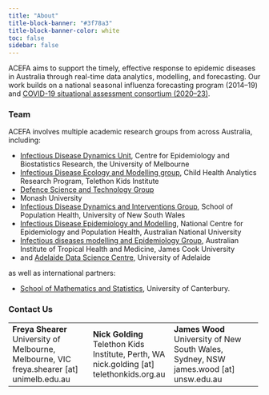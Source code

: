 ```yaml
---
title: "About"
title-block-banner: "#3f78a3"
title-block-banner-color: white
toc: false
sidebar: false
---
```


ACEFA aims to support the timely, effective response to epidemic diseases in Australia through real-time data analytics, modelling, and forecasting. Our work builds on a national seasonal influenza forecasting program (2014–19) and [COVID-19 situational assessment consortium (2020–23)](https://doi.org/10.26188/24845328.v1).

### Team

ACEFA involves multiple academic research groups from across Australia, including:

* [Infectious Disease Dynamics Unit](https://mspgh.unimelb.edu.au/research-groups/centre-for-epidemiology-and-biostatistics-research/infectious-disease-dynamics), Centre for Epidemiology and Biostatistics Research, the University of Melbourne
* [Infectious Disease Ecology and Modelling group](https://www.telethonkids.org.au/our-research/brain-and-behaviour/child-health-analytics-research-program/infectious-disease-ecology-and-modelling/), Child Health Analytics Research Program, Telethon Kids Institute
* [Defence Science and Technology Group](https://www.dst.defence.gov.au/) 
* Monash University
* [Infectious Disease Dynamics and Interventions Group](https://www.unsw.edu.au/medicine-health/our-schools/population-health/research/research-programs-projects/infectious-disease-dynamics-and-interventions), School of Population Health, University of New South Wales
* [Infectious Disease Epidemiology and Modelling](https://nceph.anu.edu.au/research/groups/infectious-disease-epidemiology-and-modelling), National Centre for Epidemiology and Population Health, Australian National University
* [Infectious diseases modelling and Epidemiology Group](https://www.aithm.jcu.edu.au/professor-emma-mcbryde/), Australian Institute of Tropical Health and Medicine, James Cook University
* and [Adelaide Data Science Centre](https://set.adelaide.edu.au/adelaide-data-science-centre/), University of Adelaide

as well as international partners:

* [School of Mathematics and Statistics](https://www.canterbury.ac.nz/study/academic-study/engineering/schools-and-departments-engineering-forestry-product-design/school-of-mathematics-and-statistics), University of Canterbury.
 

### Contact Us

+-----------------------------------------+---------------------------------------+--------------------------------------------+
| **Freya Shearer** \                     | **Nick Golding** \                    | **James Wood** \                           |
| University of Melbourne, Melbourne, VIC\| Telethon Kids Institute, Perth, WA \  | University of New South Wales, Sydney, NSW\|
| freya.shearer [at] unimelb.edu.au       | nick.golding [at] telethonkids.org.au | james.wood [at] unsw.edu.au                | 
+-----------------------------------------+---------------------------------------+--------------------------------------------+


